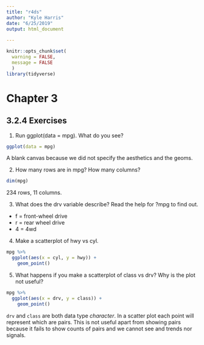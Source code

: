 ```yaml
---
title: "r4ds"
author: "Kyle Harris"
date: "6/25/2019"
output: html_document
    
---
```


```r
knitr::opts_chunk$set(
  warning = FALSE,
  message = FALSE
  )
library(tidyverse)
```

# Chapter 3

## 3.2.4 Exercises

1. Run ggplot(data = mpg). What do you see?

```r
ggplot(data = mpg)
```

A blank canvas because we did not specify the aesthetics and the geoms.

2. How many rows are in mpg? How many columns?

```r
dim(mpg)
```

234 rows, 11 columns.

3. What does the drv variable describe? Read the help for ?mpg to find out.

- f = front-wheel drive
- r = rear wheel drive
- 4 = 4wd

4. Make a scatterplot of hwy vs cyl.

```r
mpg %>% 
  ggplot(aes(x = cyl, y = hwy)) +
    geom_point()
```

5. What happens if you make a scatterplot of class vs drv? Why is the plot not useful?

```r
mpg %>% 
  ggplot(aes(x = drv, y = class)) +
    geom_point()
```

`drv` and `class` are both data type *character*. In a scatter plot each point will represent which are pairs. This is not useful apart from showing pairs because it fails to show counts of pairs and we cannot see and trends nor signals.